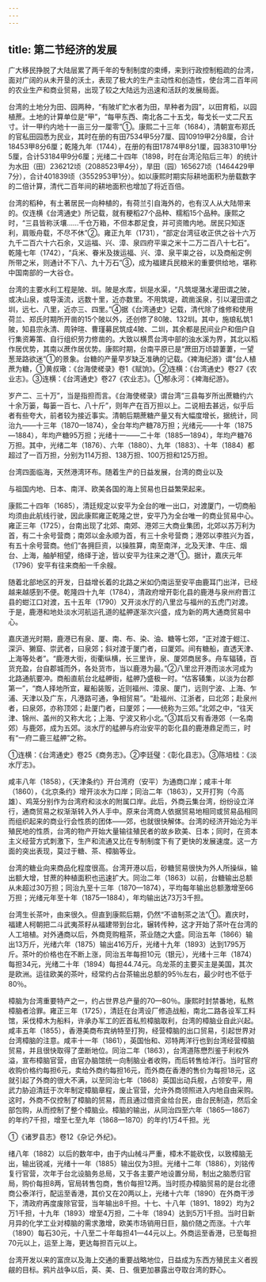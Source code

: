 ```yaml
---
---
---
```

title: 第二节经济的发展
---



广大移民挣脱了大陆层累了两千年的专制制度的束缚，来到行政控制粗疏的台湾，面对广阔的从未开垦的沃土，表现了极大的生产主动性和创造性，使台湾二百年间的农业生产和商业贸易，出现了较之大陆远为迅速和活跃的发展局面。

台湾的土地分为田、园两种，“有陂圹贮水者为田，旱种者为园”，以田育稻，以园植蔗。土地的计算单位是“甲”，“每甲东西、南北各二十五戈，每戈长一丈二尺五寸。计一甲约内地十一亩三分一厘零”①。康熙二十三年（1684），清朝宣布郑氏的官私田园悉为民业，其时在册的有田7534甲5分7厘、园10919甲2分8厘，合计18453甲8分6厘；乾隆九年（1744），在册的有田17874甲8分1厘，园38310甲1分5厘，合计53184甲9分6厘；光绪二十四年（1898，时在台湾沦陷后三年）的统计为水田（田）236212顷（2088523甲4分），旱田（园）165627顷（1464429甲7分），合计401839顷（3552953甲1分）。如以康熙时期实际耕地面积为册载数字的二倍计算，清代二百年间的耕地面积也增加了将近百倍。

台湾的稻种，有土著居民一向种植的，有荷兰引自海外的，也有汉人从大陆带来的。仅连横《台湾通史》所记载，就有粳稻27个品种、糯稻15个品种。康熙之时，“三县皆称沃壤……千仓万箱，不但本郡足食，并可资赡内地。居民只知逐利，肩贩舟载，不尽不休”②。雍正九年（1731），“部定台湾征收正供之谷十六万九千二百六十六石余，又运福、兴、漳、泉四府平粜之米十二万二百八十七石”。乾隆七年（1742），“兵米、眷米及拨运福、兴、漳、泉平粜之谷，以及商船定例所带之米，则通计不下八、九十万石”③，成为福建兵民粮米的重要供给地，堪称中国南部的一大谷仓。

台湾的主要水利工程是陂、圳。陂是水库，圳是水渠，“凡筑堤潴水灌田谓之陂，或决山泉，或导溪流，远数十里，近亦数里。不用筑堤，疏凿溪泉，引以灌田谓之圳，远七、八里，近亦三、四里。”④据《台湾通史》记载，清代除了维修和使用荷兰、郑氏时期所开凿的15个陂以外，还创修了80陂、132圳。其中，施琅私筑1陂，知县宗永清、周钟瑄、曹瑾募民筑成4陂、二圳，其余都是民间业户和佃户自行集资筹策、自行组织劳力修凿的。大致以横贯台湾中部的浊水溪为界，其北以稻作居优势，其南以蔗作居优势。康熙时期，台南平原已是“蔗田万顷碧萋萋，一望葱茏路欲迷”①的景象。台糖的产量早岁缺乏准确的记载。《裨海纪游》谓“台人植蔗为糖，①黄叔璥：《台海使槎录》卷1《赋饷》。②连横：《台湾通史》卷27《农业志》。③连横：《台湾通史》卷27《农业志》。①郁永河：《裨海纪游》。

岁产二、三十万”，当是指担而言。《台海使槎录》谓台湾“三县每岁所出蔗糖约六十余万篓，每篓一百七、八十斤”，则年产在百万担以上。二说相去甚远，似乎后者有些夸大，前者较为接近事实。清朝后期蔗糖产量又有大幅度增长，据统计，同治九——十三年（1870—1874），全台年均产糖78万担；光绪元——十年（1875—1884），年均产糖95万担；光绪十一——二十年（1885—1894），年均产糖76万担。其中，光绪二年（1876）、六年（1880）、九年（1883）、十年（1884）都超过了一百万担，分别为114万担、138万担、100万担和125万担。

台湾四面临海，天然港湾环布。随着生产的日益发展，台湾的商业以及

与祖国内地、日本、南洋、欧美各国的海上贸易也日益繁荣起来。

康熙二十四年（1685），清廷规定以安平为全台的唯一出口，对渡厦门，一切商船均须由此航线行驶，因此康熙雍正乾隆之世，安平乃为全台唯一的商业贸易中心。雍正三年（1725），台南出现了北郊、南郊、港郊三大商业集团，北郊以苏万利为首，有二十余号营商；南郊以金永顺为首，有三十余号营商；港郊以李胜兴为首，有五十余号营商。他们“各拥巨资，以操胜算，南至南洋，北及天津、牛庄、烟台、上海，舳舻相望，络绎于途，皆以安平为往来之港”①。据计，嘉庆元年（1796）安平有往来商船一千余艘。

随着北部地区的开发，日益增长着的北路之米如仍南运至安平由鹿耳门出洋，已经越来越感到不便。乾隆四十九年（1784），清政府增开彰化县的鹿港与泉州府晋江县的蚶江口对渡，五十五年（1790）又开淡水厅的八里岔与福州的五虎门对渡。于是，鹿港和地处淡水河航运孔道的艋舺遂渐次兴盛，成为新的两大通商贸易中心。

嘉庆道光时期，鹿港已有泉、厦、南、布、染、油、糖等七郊，“正对渡于蚶江、深沪、獭窟、崇武者，曰泉郊；斜对渡于厦门者，曰厦郊。间有糖船，直透天津、上海等处者”。“鹿港大街，街衢纵横，长三里许，泉、厦郊商居多。舟车辐辏，百货充盈，台自郡城而外，各处货市，当以鹿港为最。”②八里岔开港而淡水河成为北路通航要冲。商船直航台北艋舺街，艋舺乃盛极一时。“估客辏集，以淡为台郡第一”，“商人择地所宜，雇船装贩，近则福州、漳泉、厦门，远则宁波、上海、乍浦、天津以及广东，凡港路可通，争相贸易”。“赴福州、江浙者，曰北郊；赴泉州者，曰泉郊，亦称顶郊；赴厦门者，曰厦郊；——统称为三郊。”北郊之中，“往天津、锦州、盖州的又称大北；上海、宁波又称小北。”③其后又有香港郊（一名南郊）与鹿郊，成为五郊。淡水厅的艋舺与府治安平的彰化县的鹿港鼎足而三，时有“一府二鹿三艋舺”之称。

①连横：《台湾通史》卷25《商务志》。②李廷璧：《彰化县志》。③陈培桂：《淡水厅志》。

咸丰八年（1858），《天津条约》开台湾府（安平）为通商口岸；咸丰十年（1860），《北京条约》增开淡水为口岸；同治二年（1863），又开打狗（今高雄）、鸡笼分别作为台湾府和淡水的附属口岸。此后，外商云集台湾，纷纷设立洋行，通商贸易之权渐渐转入外人手中。原来台湾商人依据贸易地相同或贸易品相同而组织起来的商业行会性质的团体——郊，也就很快解体。台湾的经济开始沦为半殖民地的性质，台湾的物产开始大量输往殖民者的故乡欧美、日本；同时，在资本主义经营方式刺激下，生产和流通又比在专制制度下有了更快的发展速度。这一方面的突出表现，莫过于糖、茶、樟脑等业。

台湾的糖业向来商品化程度很高。台湾开港以后，砂糖贸易很快为外人所操纵，输出额大增，甘蔗的种植面积也迅速扩大。同治二年（1863）以前，台糖输出总额从未超过30万担；同治九至十三年（1870—1874），平均每年输出总额激增至66万担；光绪元年至十年（1875—1884），年均输出达73万3千担。

台湾生长茶叶，由来很久。但直到康熙后期，仍然“不谙制茶之法”①。嘉庆时，福建人柯朝把二斗武夷茶籽从福建带到台北，辗转传种，这才开始了茶叶在台湾的人工培植。对外通商以后，外商竞购粗茶，茶业随之大盛。同治五年（1866）输出13万斤，光绪六年（1875）输出416万斤，光绪十九年（1893）达到1795万斤。茶叶的价格也在不断上涨，同治五年每担10元（银元），光绪十三年（1874）每担34元，光绪二十年（1894）每担44.74元。乌龙茶的主要买主是美国，其次是欧洲。运往欧美的茶叶，经常约占台茶输出总额的95％左右，最少时也不低于80％。

樟脑为台湾重要特产之一，约占世界总产量的70—80％。康熙时封禁番地，私熬樟脑者洽罪。雍正三年（1725），清廷在台湾设厂修造战船，南北二路各设军工料馆，采伐樟木为船料，许承办军工的匠首私煎樟脑取利，台湾的樟脑业自此兴起。咸丰五年（1855），香港美商布宾纳特至打狗，经营樟脑的出口贸易，引起世界对台湾樟脑的注意。咸丰十一年（1861），英国怡和、邓特两洋行也到台湾经营樟脑贸易，并且很快取得了垄断地位。同治二年（1863），台湾道陈懋烈鉴于利权外溢，宣布樟脑官营，由官办脑馆统一向制脑业者收购，而后转售给洋行。当时官府收购价格约每担6元，卖给外商约每担16元，而外商在香港的售价为每担18元，这就引起了外商的很大不满，以至同治七年（1868）英国出动兵舰，占领安平，用武力胁迫清廷于次年制定樟脑章程，废止官营，允许外商领照进入内地自由采购。这时，外商不仅控制了樟脑的贸易，而且通过借资金给台民，由台民制造，然后全部包购，从而控制了整个樟脑业。樟脑的输出，从同治四至六年（1865—1867）的年约7千担，增至七至九年（1868—1870）的年约1万4千担。光

①《诸罗县志》卷12《杂记·外纪》。

绪八年（1882）以后的数年中，由于内山械斗严重，樟木不能砍伐，以致樟脑无出，输出锐减，光绪十一年（1885）输出仅为3担。光绪十二年（1886），刘铭传复行官营，次年于台北设脑务总局，又于各主要产地设置分局，制出之脑悉归官局，购价每担8两，官局转售包商，售价每担12两。当时揽办樟脑贸易的是台北德商公泰洋行，配运至香港，其价又在20两以上，光绪十六年（1890）在外商干涉下，清政府再度废除官营，当年输出8千担。十七、十八年（1891、1892）均为2万1千担，十九年（1893）增至4万担，二十年（1894）达到5万1千担。当时日新月异的化学工业对樟脑的需求激增，欧美市场销用日巨，脑价随之而涨。十六年（1890）每石30元，十八至二十年每担41—44元以上。外商运至香港，已至每担70元以上，运至上海，更达每担百元以上。

台湾开发以来的富庶以及海上交通的重要战略地位，日益成为东西方殖民主义者觊觎的目标。鸦片战争以后，英、美、日、俄更加暴露出夺取台湾的野心。